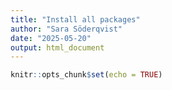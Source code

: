 ```yaml
---
title: "Install all packages"
author: "Sara Söderqvist"
date: "2025-05-20"
output: html_document
---
```


```r
knitr::opts_chunk$set(echo = TRUE)
```


